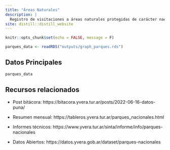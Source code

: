 ```yaml
---
title: "Áreas Naturales"
description: |
  Registro de visitaciones a áreas naturales protegidas de carácter nacional a partir de información de la Administración de Parques Nacionales (APN)
site: distill::distill_website
---
```



```r
knitr::opts_chunk$set(echo = FALSE, message = F)

parques_data <- readRDS("outputs/graph_parques.rds")
```


## Datos Principales

```r
parques_data
```

## Recursos relacionados

- Post bitácora: https://bitacora.yvera.tur.ar/posts/2022-06-16-datos-puna/

- Resumen mensual: https://tableros.yvera.tur.ar/parques_nacionales.html

- Informes técnicos: https://www.yvera.tur.ar/sinta/informe/info/parques-nacionales

- Datos Abiertos: https://datos.yvera.gob.ar/dataset/parques-nacionales
